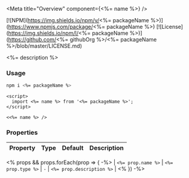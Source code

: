 
<Meta title="Overview" component={<%= name %>} />

[![NPM](https://img.shields.io/npm/v/<%= packageName %>)](https://www.npmjs.com/package/<%= packageName %>) [![License](https://img.shields.io/npm/l/<%= packageName %>)](https://github.com/<%= githubOrg %>/<%= packageName %>/blob/master/LICENSE.md)

<%= description %>

### Usage

```sh
npm i <%= packageName %>
```

```svelte
<script>
  import <%= name %> from '<%= packageName %>';
</script>

<<%= name %> />
```

### Properties

| Property | Type | Default | Description |
| -------- | ---- | ------- | ----------- |

<% props && props.forEach(prop => { -%>
| `<%= prop.name %>` | `<%= prop.type %>` | `-` | `<%= prop.description %>` |
<% }) -%>
